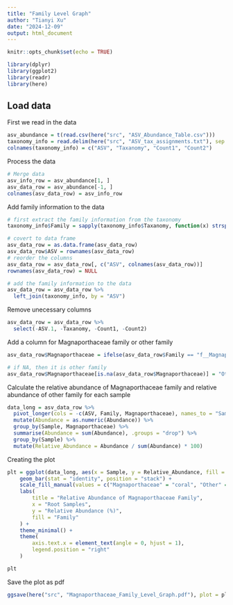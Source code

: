 ```yaml
---
title: "Family Level Graph"
author: "Tianyi Xu"
date: "2024-12-09"
output: html_document
---
```


```r
knitr::opts_chunk$set(echo = TRUE)
```

```r
library(dplyr)
library(ggplot2)
library(readr)
library(here)
```

## Load data 

First we read in the data
```r
asv_abundance = t(read.csv(here("src", "ASV_Abundance_Table.csv")))
taxonomy_info = read.delim(here("src", "ASV_tax_assignments.txt"), sep = "\t", header = FALSE)
colnames(taxonomy_info) = c("ASV", "Taxanomy", "Count1", "Count2")
```

Process the data
```r
# Merge data
asv_info_row = asv_abundance[1, ]
asv_data_row = asv_abundance[-1, ]
colnames(asv_data_row) = asv_info_row
```

Add family information to the data
```r
# first extract the family information from the taxonomy
taxonomy_info$Family = sapply(taxonomy_info$Taxanomy, function(x) strsplit(x, ";")[[1]][5])

# covert to data frame
asv_data_row = as.data.frame(asv_data_row)
asv_data_row$ASV = rownames(asv_data_row)
# reorder the columns
asv_data_row = asv_data_row[, c("ASV", colnames(asv_data_row))]
rownames(asv_data_row) = NULL

# add the family information to the data
asv_data_row = asv_data_row %>% 
  left_join(taxonomy_info, by = "ASV")
```

Remove unecessary columns
```r
asv_data_row = asv_data_row %>% 
  select(-ASV.1, -Taxanomy, -Count1, -Count2)
```

Add a column for Magnaporthaceae family or other family
```r
asv_data_row$Magnaporthaceae = ifelse(asv_data_row$Family == "f__Magnaporthaceae", "Magnaporthaceae", "Other")

# if NA, then it is other family
asv_data_row$Magnaporthaceae[is.na(asv_data_row$Magnaporthaceae)] = "Other"
```

Calculate the relative abundance of Magnaporthaceae family and relative abundance of other family for each sample

```r
data_long = asv_data_row %>% 
  pivot_longer(cols = -c(ASV, Family, Magnaporthaceae), names_to = "Sample", values_to = "Abundance") %>%
  mutate(Abundance = as.numeric(Abundance)) %>%
  group_by(Sample, Magnaporthaceae) %>%
  summarise(Abundance = sum(Abundance), .groups = "drop") %>%
  group_by(Sample) %>%
  mutate(Relative_Abundance = Abundance / sum(Abundance) * 100)
```

Creating the plot
```r
plt = ggplot(data_long, aes(x = Sample, y = Relative_Abundance, fill = Magnaporthaceae)) +
    geom_bar(stat = "identity", position = "stack") +
    scale_fill_manual(values = c("Magnaporthaceae" = "coral", "Other" = "skyblue")) +
    labs(
        title = "Relative Abundance of Magnaporthaceae Family",
        x = "Root Samples",
        y = "Relative Abundance (%)",
        fill = "Family"
    ) +
    theme_minimal() +
    theme(
        axis.text.x = element_text(angle = 0, hjust = 1),
        legend.position = "right"
    )

plt
```

Save the plot as pdf    
```r
ggsave(here("src", "Magnaporthaceae_Family_Level_Graph.pdf"), plot = plt, width = 10, height = 6)
```

